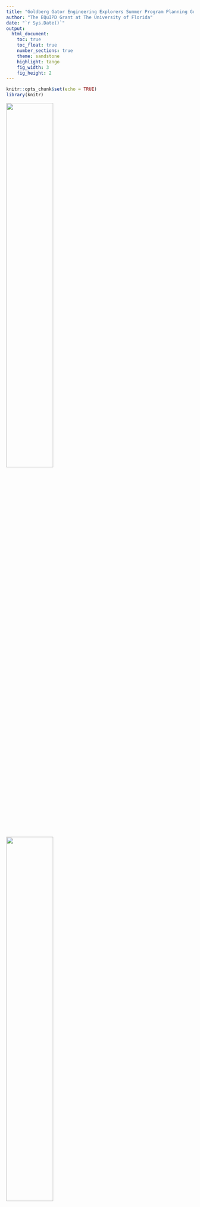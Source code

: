 ```yaml
---
title: "Goldberg Gator Engineering Explorers Summer Program Planning Guide"
author: "The EQuIPD Grant at The University of Florida"
date: "`r Sys.Date()`"
output:
  html_document:
    toc: true
    toc_float: true
    number_sections: true
    theme: sandstone
    highlight: tango
    fig_width: 3
    fig_height: 2
---
```


```r
knitr::opts_chunk$set(echo = TRUE)
library(knitr)
```

![](/Users/kristadulany/Documents/GitHub/GGEE/IMG_0423.PNG){width=50%}

![](/Users/kristadulany/Documents/GitHub/GGEE/EQuIPD logo_horizontal.png){ width=50%}

**Designed by:**

**The EQuIPD Grant at The University of Florida**

**Dr. Nancy Ruzycki, Dr. Krista Dulany, Dr. Lorelie Imperial**

**Contributing Authors: Olivia Lancaster, Areesha Razi, Michael Roberts, Karen Hart**

# Planning Summer Programs
## Administrative

* Contact the school district STEM or science department to offer an opportunity to host a summer program.
    + If you know a teacher that would like to host the summer program and has permission from their school principal to host the summer program, work with them and the school team. 
* They should work with you to identify a target school to host the summer program if a school is not already in mind.
* Work with them to identify a school, classroom, essential personnel on-site with contact information, materials available, technology – computers and learning management software, summer program dates (four to five full days, or eight half days), meals, snacks, outdoor activities/equipment, emergency plans
*	Develop fliers to advertise for the summer program in the target school(s). The flier should include the program dates, times, location, meals provided, a brief program description, and a link to the registration.

## Compliance

*	Parents must sign a permission slip or waiver to acknowledge their student's participation in the program. We recommend that this permission form gets sent via email with the research consent form (see [IRB Requirements]) at least a week before the start of the summer program. Parents can sign and submit scanned copies of the form via email. Always have hard copies available on the first day of the program for parents to complete during student drop-off. 
    + An example waiver for UF youth summer programs can be found in *[Appendix A: Parent Student Waiver]*. 
* Photo consent and release are required to be signed by the parents of students
*	The addition of a behavior contract subsection to the consent form could be helpful
    + Agrees that parents and students should be on their best behavior
    + Provides a process for teachers to reach out to parents in the event of bad behavior
*	Establish a clear sign-in and sign-out procedure that complies with school and organization requirements
    +	School staff should be in charge of student dismissal
*	Create a digital sign-in and out for internal records in addition to a paper sign-in and out
*	**ALL PERSONS INTERACTING WITH STUDENTS MUST GO THROUGH THE PROPER COMPLIANCE MEASURES**
    +	FERPA Training
    +	Youth Protection Training
    +	Level 2 Background Screening and Fingerprinting
    +	Teacher badge credentials (if at home school location)
    +	Blue State Vendor Badge (if outside home school)

## Assessment
### IRB - Assessment Plan
During the summer program, the study focused on assessing student motivation and identity as computer scientists and engineers when completing computer science-related activities throughout the program. This is done through surveys at the start of the program and at the end of each day, in addition to student interviews and observations. We also want to determine students' skills and cognitive processes as they engage with CT and EDT.

A longitudinal study will be conducted to assess the impact of attending the summer program on grades and higher-level course registration. A multiple regression analysis will determine what the significant predictors of grades are.
*	Do students' demographic data on summer experience and motivation for CT and EDT activities influence/predict their grades in STEM subjects?
*	Is the summer program experience moderating the effect of the predictors with their grades?
Regression model (test the significance of the slopes):
$$ 
Grade/enrollment = a + m_1 (URM) + m_2 (gender) + m_3 (ethnicity) + m_4 (program attendance) + m_5 (program motivation)
$$

![](/Users/kristadulany/Documents/GitHub/GGEE/screenshots/Picture1.png)

### IRB Requirements
*Only if completing a research study*

*	If you are running a research study alongside the summer program, you need to complete
    +	an IRB with your institution and 
    +	with the school district, the summer program is in
*	Parents must complete a consent form for their students to participate in the study. We recommend that this research consent form gets sent via email with the permission form (see [Compliance]) at least a week before the start of the summer program. Parents can sign and submit scanned copies of the form via email. Always have hard copies available on the first day of the summer program for parents to complete during student drop-off.
    +	An example consent form can be found in *[Appendix B: Informed Consent]*
*	Students will need to complete a Student Assent form only if their parent's consent to participate in the study and the school district allows student assent forms.
    +	An example assent form can be found in *[Appendix C: Student Assent Form]*

### No IRB – Assessment

Students understand norms for working together and how to treat and work with a Micro:bit.

Students are successful in programming basics:

*	understanding how to create a process map
*	basic programming of a Micro:bit to make a name badge
*	understanding logic in programming and how to code it
*	troubleshooting and debugging
*	problem-solving

Students can apply programming basics in designing a rock, paper, scissors game and use the Micro:bit to collect data to analyze using graphing software (excel, google sheets).

Students can navigate the design process and work with partners to develop a functional design for a Micro:bit pet and a technical design challenge. 

## Program Materials

### Technology

*	Computers for each student – laptops preferred, desktops work
*	Students access to their student email
*	Student access to LMS system – Microsoft Team, Google Classroom, etc. 
*	Internet restrictions 
    +	Students need access to https://makecode.microbit.org/#editor 
*	BBC Micro:bit V2 – one for each student
    +	Students keep their Micro:bit
    +	Order 5-6 months in advance, shipping time and availability vary
    +	[Purchase Micro:bits](https://www.parallax.com/product-category/microbit/mb-modules/){target="_blank"}
*	STEM Kit – Keyestudio 37-in-1 kit with the board is suggested
    +	One kit per 2 students is recommended
    + [Purchase STEM Kits](https://www.amazon.com/KEYESTUDIO-Sensors-Box-Starter-Micro/dp/B07GSVHWNS/ref=sr_1_2?keywords=keyestudio%2B37%2Bin%2B1%2Bmicro%2Bbit&qid=1638303507&sr=8-2&th=1){target="_blank"}
    
Technology    | Craft Supplies | Activity Supplies
------------- | -------------  | -------------
Computers     | Tape           |Sticky Notes
Micro:bits - 1 per student |Paper | Sticky Easel Pad (optional)
Micro Servo motors |Markers | Rulers
Dupont Wires (male –female, male – male) |Pencils | Flashlight/cell phone for light lab
Alligator Clips |Scissors | Student Rewards
AAA Batteries |Construction paper
Micro:bit Stem Kits – sensors, LED lights, motors |	Paper towel/toilet paper rolls
          <NA>    |   Cardboard/Cardstock
          <NA>    |   Other craft materials for design projects

## Student Registration

A digital student registration should be developed to allow parents to register their students. 
The survey needs to collect the following student and parent information:

*	Student Full Name
*	Student School Email
*	Parent Full Name
*	Parent Email
*	Parent Phone Number
*	Home Address
*	Select Summer program Location and Dates (if multiple)
*	Designated Pick-Up People
    +	Contact Information (Phone Number)
    +	Relation to Student
*	Emergency Contact Information
    +	Name, Relation, Phone Number
*	Allergies – Food or Environmental

## Program Leaders

Classroom teachers make great candidates for leading this summer program. It is something that teachers with little programming experience to a lot of programming experience can lead. This program also makes the transition of applying Micro:bits in the classroom more straightforward and more authentic in the application. 

For the middle school age range, UF requires a ratio of one teacher for every ten students for a day program. We recommend that there need to be at least two adult teachers or paraprofessionals leading the program. The classroom experience is helpful when teaching a classroom of students through the program. 

All teachers must complete the required training and credentialing to participate in and lead a summer program. Required training and credentials include: 

*	FERPA Training
*	Youth Protection Training
*	Level 2 Background Screening and Fingerprinting
*	Teacher badge credentials (if at home school location)
*	Blue State Vendor Badge (if outside home school)

The opportunity for high school students to volunteer can be arranged. You will need to work with the school and school district to ensure proper protocols and compliance measures are in place. This includes on-site school supervision, volunteer permission forms for parents to complete as they are minors, and appropriate training. 

## Learning Management Systems

We have found it helpful to distribute summer program materials using a learning management system. Students each get their copy of the activities to work on during the program activities. This allows summer program facilitators to see students work and check progress actively. We have used Microsoft Teams and Google Classroom to distribute student activity frameworks. 

The summer program can be run without digital documents. The frameworks can be printed, or students can work on their paper with the activity instructions projected to the class. 

## Industry Connections 

### Mentor Recruitment

The summer program is designed to include a technical design challenge that is related to challenges seen in an industry environment. To do this authentically, schools, districts, and summer program organizers should invite employees from 3-4 local industries to present to the students. They should go over their company, what the industry does, their role, and their educational background. At the end of the presentation, the industry mentor will present a challenge or problem they see in their field that the students can solve by programming their Micro:bits. 

### Field Trips

We saw that most school districts operate on a four-day schedule during the summer. This meant that most summer programs were designed to be 4-day programs. This leaves the perfect opportunity to schedule an industry field trip or trips with the mentors that proposed the design challenges. Students and program leaders will get the chance to tour the company, see what they do in action, and how their design challenge solution works in the company that proposed the challenge.

# Training for Facilitators

## Training Expectations

To complete a Goldberg Gator Engineering Explorers Summer Program, the facilitators must understand what the program expectations are:

*	Understand the purpose and goals of the program
*	Understand the role of the facilitator of the program
*	Be able to guide students through the program activities and help them acquire skills 
*	Understand the purpose of the icebreakers and what to focus on 
*	Facilitate group work and critical thinking 
*	Review the program activities to understand the meaning, leader, and student roles
*	Practice Microsoft Micro:bit activities to be able to troubleshoot with students during the program 

## Tips for Success

*	Stay organized. Organization is your lifeline in a program with so many moving parts
*	Start training early (Roughly two months before your program starts)
*	Use team bonding activities such as icebreakers and food socials to ensure that all teams of facilitators are ready to work with one another

## How to Ensure that Facilitators Are on Task

Throughout training and programs, facilitators might get off task. To ensure that each facilitator has completed the training for the day, we recommend using Microsoft Teams or a similar platform to create daily/weekly assignments where the facilitators work through the activity guide, such as students would be doing during the program. The implementation of assignments makes an organized base for both the organizers of the program and the facilitators. 

## Training Schedule

To create a successful program, program organizers must provide training to facilitators. We recommend introducing the facilitators to the Microsoft Micro:bit two months before the program begins. This ensures they are familiar with the device and are prepared to teach the students. We also recommend a 4-week bootcamp which makes the facilitators go through the program activity guide, such as what the students would be doing during the program. Program organizers should hold a meeting once a week (or more, depending on the facilitators) where they go through the program expectations, program activities, logistical information, and more.

**Office Hours**

Facilitators might have questions on different Micro:bit activities or program days throughout the training. Hosting office hours is highly recommended to ensure all facilitator questions are answered. Program organizers should schedule 1-3 office hours each week. The program organizer should put these questions and answers in a separate document to send out to the team in case other facilitators might have the question later.

## Summer Program Content
The program will be going through Microsoft Micro:bit activities and projects. An activity guide has already been created with a step-by-step schedule for each program day and related activities. We have mapped out three layouts of the program composed of a full day, 7-hour, or half day, 4-hour programs. All of the facilitator guides can be found under the Facilitator Guides section.

## Logistical Components of the Programs 

**Surveys**

If you are running a research study, the facilitators must administer surveys that help track the students' progress, excitement, and quality of work in the programs. To ensure surveys are correctly administered, please follow the guide below:

*	Every Day: Sign In and Sign Out Surveys and End of Day Survey (this survey will not be issued on the last day of the program)
*	First Day of Program: Pre-survey
*	Last Day of Program: End of Program Survey

**Consent Forms**

Reference the [Compliance] and [Assessment] sections for more information.
Facilitators are also responsible for distributing, collecting, and organizing forms such as consent forms from the student and parent, research waivers, and any other forms the participating districts might require. For best results, we recommend sending digital copies of the forms one week before the start of the program and organizing which students/parents have completed the forms. You should also print out extras of each form to send back with students who have either not completed said form or have filled it out incorrectly

## How-To Videos

For facilitators that are not familiar with Microsoft Micro:bits or for those who are having trouble with activities, we have created short How-To videos that go through each activity in the summer program, its components, and the expected results. 

Follow the link to the How-To video playlist to view: [Goldberg Gator Engineering Explorers Summer Program How To Videos](https://youtube.com/playlist?list=PLFMIUy10MD1TAX1d60iok8QuqYkCnuLTL){target="_blank"}

## Example PowerPoints and Documents 

To guarantee a successful program, we have linked some example PowerPoints, the student activity guide, and the facilitator activity guide below:

[**Facilitator Training PowerPoint**](https://docs.google.com/presentation/d/1pa4Izo5BSVzyeRW1547sDR_SNkzzopTV/edit?usp=sharing&ouid=101837644018748928886&rtpof=true&sd=true){target="_blank"}

[**Facilitator Training Slide Guide**](https://drive.google.com/file/d/1hjUun7AijY_ld5hq3sJHjawil5kXs5eU/view?usp=sharing){target="_blank"}

# Facilitator Guides

Find listed below detailed facilitator activity guides for the three versions of the camps: 4-day full day, 5-day full day, 8-day half day. The guides are designed to walk through what the facilitators do during the summer program activities. It also provides possible solutions to the coding activities. The guides are flexible and can be rearranged to accompany lunches and breaks.

*Please note that the program guides are large documents and may take a moment to load* 

## Full Day Camps - 7 Hours

[**4-Day Program Guide**](https://docs.google.com/document/d/1jYAA5klCv6t5kgX0rWaLUhFAMM7GCiTi/edit?usp=sharing&ouid=101837644018748928886&rtpof=true&sd=true){target="_blank"}

![](/Users/kristadulany/Documents/GitHub/GGEE/overview/4 day.jpg){width=500px}

[**5-Day Program Guide**](https://docs.google.com/document/d/12amkkHujozFgsCKLpXtIb6bFGUgHdUDq/edit?usp=sharing&ouid=101837644018748928886&rtpof=true&sd=true){target="_blank"}

![](/Users/kristadulany/Documents/GitHub/GGEE/overview/5 day.jpg){width=500px}

## Half Day Camps - 4 Hours

[**8-Day Program Guide**](https://docs.google.com/document/d/1xG_1E1HToyae9jNvOGlpWYFquy_16UiW/edit?usp=sharing&ouid=101837644018748928886&rtpof=true&sd=true){target="_blank"}

![](/Users/kristadulany/Documents/GitHub/GGEE/overview/8 day.jpg){width=500px}

## Teacher and Student Activity Frameworks
Linked below are the teacher and student activity frameworks. The teacher guide contains possibly programming solutions for each activity, while the student versions are blank. There are frameworks for each project set:

**Teacher Frameworks**

[Teacher Activity Frameworks](https://docs.google.com/presentation/d/1cbmMQMF4CnW2sxQbw6LxZI148g5J6rVQ/edit?usp=sharing&ouid=101837644018748928886&rtpof=true&sd=true){target="_blank"}

**Student Frameworks**

[Student Activity Frameworks All Activities](https://docs.google.com/presentation/d/1gS8-U2K-2B4My0n30KcXEaDpcB8BNK8j/edit?usp=sharing&ouid=101837644018748928886&rtpof=true&sd=true){target="_blank"}

[Student Activity Frameworks: Programming Basics](https://docs.google.com/presentation/d/1Xnfftn2Rue4tNdWHirmjRXEd6C52i5LY/edit?usp=sharing&ouid=101837644018748928886&rtpof=true&sd=true){target="_blank"}

[Student Activity Frameworks: Coding Applications](https://docs.google.com/presentation/d/1g5dyGE7lguv5V7yYQjwdMBh5wxIuFS7p/edit?usp=sharing&ouid=101837644018748928886&rtpof=true&sd=true){target="_blank"}

[Student Activity Frameworks: Micro:bit Pet](https://docs.google.com/presentation/d/18KzoX_BgMHFRBj7n1AukolA_C5nu8AkN/edit?usp=sharing&ouid=101837644018748928886&rtpof=true&sd=true){target="_blank"}

[Student Activity Frameworks: Technical Design Challenge](https://docs.google.com/presentation/d/1TTCc2MwwXFT_jMkpBd-hDmQYDhvhP9yD/edit?usp=sharing&ouid=101837644018748928886&rtpof=true&sd=true){target="_blank"}


# Appendix

## Appendix A: Parent Student Waiver

![](/Users/kristadulany/Documents/GitHub/GGEE/screenshots/Waiver 1.png){width=500px}
![](/Users/kristadulany/Documents/GitHub/GGEE/screenshots/Waiver 2.png){width=500px}
![](/Users/kristadulany/Documents/GitHub/GGEE/screenshots/Waiver 3.png){width=500px}

## Appendix B: Informed Consent

![](/Users/kristadulany/Documents/GitHub/GGEE/screenshots/Informed Consent 1.png){width=500px}
![](/Users/kristadulany/Documents/GitHub/GGEE/screenshots/Informed Consent 2.png){width=500px}

## Appendix C: Student Assent Form

![](/Users/kristadulany/Documents/GitHub/GGEE/screenshots/Assent.png){width=500px}

